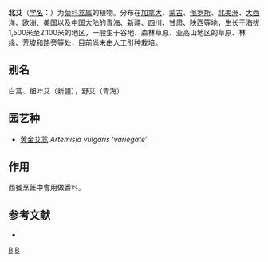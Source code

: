 {{Speciesbox
| taxon = Artemisia vulgaris
| image = Artemisia vulgaris - Köhler–s Medizinal-Pflanzen-016.jpg
| image_caption = 《[[科勒藥用植物|科勒藥用植物]]》(1897), <br>''Artemisia vulgaris''
| binomial_authority = [[卡爾·林奈|L.]]
| subdivision_ranks =[[变种|变种]]
| subdivision =
* 北艾 ''A. v.'' var. ''vulgaris''
* [[藏北艾|藏北艾]] ''A. v.'' var. ''xizangensis''
}}

'''北艾'''（[[学名|学名]]：{{lang|la|''Artemisia vulgaris''}}）为[[菊科|菊科]][[蒿属|蒿属]]的植物。分布在[[加拿大|加拿大]]、[[蒙古|蒙古]]、[[俄罗斯|俄罗斯]]、[[北美洲|北美洲]]、[[大西洋|大西洋]]、[[欧洲|欧洲]]、[[美国|美国]]以及[[中国大陆|中国大陆]]的[[青海|青海]]、[[新疆|新疆]]、[[四川|四川]]、[[甘肃|甘肃]]、[[陕西|陕西]]等地，生长于海拔1,500米至2,100米的地区，一般生于谷地、森林草原、亚高山地区的草原、林缘、荒坡和路旁等处，目前尚未由人工引种栽培。

== 别名 ==
白蒿、细叶艾（新疆），野艾（青海）

==园艺种==
* [[黄金艾蒿|黄金艾蒿]] ''Artemisia vulgaris ‘variegate’''

== 作用 ==
西餐烹飪中會用做香料。

== 参考文献 ==
<div class="references-small">
* {{cite web| url =http://www.bioinfo.cn/db05/KmzwSpecies.php?action=view&id=4247| title =北艾（原变种）| work =《中国高等植物数据库全库》| publisher =中国科学院微生物研究所| author =昆明植物研究所| accessdate =2009-02-24| deadurl =yes| archiveurl =https://web.archive.org/web/20160305100202/http://www.bioinfo.cn/db05/KmzwSpecies.php?action=view&id=4247| archivedate =2016-03-05}}
</div>
{{Taxonbar|from=Q26663}}

[[Category:蒿属|B]]
[[Category:_卡尔·林奈命名的生物分类|B]]